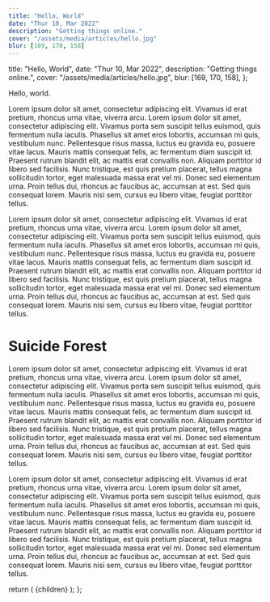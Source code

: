 ```yaml
---
title: "Hello, World"
date: "Thur 10, Mar 2022"
description: "Getting things online."
cover: "/assets/media/articles/hello.jpg"
blur: [169, 170, 158]
---
```



  title: "Hello, World",
  date: "Thur 10, Mar 2022",
  description: "Getting things online.",
  cover: "/assets/media/articles/hello.jpg",
  blur: [169, 170, 158],
};

Hello, world.

Lorem ipsum dolor sit amet, consectetur adipiscing elit. Vivamus id erat pretium, rhoncus urna vitae, viverra arcu. Lorem ipsum dolor sit amet, consectetur adipiscing elit. Vivamus porta sem suscipit tellus euismod, quis fermentum nulla iaculis. Phasellus sit amet eros lobortis, accumsan mi quis, vestibulum nunc. Pellentesque risus massa, luctus eu gravida eu, posuere vitae lacus. Mauris mattis consequat felis, ac fermentum diam suscipit id. Praesent rutrum blandit elit, ac mattis erat convallis non. Aliquam porttitor id libero sed facilisis. Nunc tristique, est quis pretium placerat, tellus magna sollicitudin tortor, eget malesuada massa erat vel mi. Donec sed elementum urna. Proin tellus dui, rhoncus ac faucibus ac, accumsan at est. Sed quis consequat lorem. Mauris nisi sem, cursus eu libero vitae, feugiat porttitor tellus.

Lorem ipsum dolor sit amet, consectetur adipiscing elit. Vivamus id erat pretium, rhoncus urna vitae, viverra arcu. Lorem ipsum dolor sit amet, consectetur adipiscing elit. Vivamus porta sem suscipit tellus euismod, quis fermentum nulla iaculis. Phasellus sit amet eros lobortis, accumsan mi quis, vestibulum nunc. Pellentesque risus massa, luctus eu gravida eu, posuere vitae lacus. Mauris mattis consequat felis, ac fermentum diam suscipit id. Praesent rutrum blandit elit, ac mattis erat convallis non. Aliquam porttitor id libero sed facilisis. Nunc tristique, est quis pretium placerat, tellus magna sollicitudin tortor, eget malesuada massa erat vel mi. Donec sed elementum urna. Proin tellus dui, rhoncus ac faucibus ac, accumsan at est. Sed quis consequat lorem. Mauris nisi sem, cursus eu libero vitae, feugiat porttitor tellus.

# Suicide Forest

Lorem ipsum dolor sit amet, consectetur adipiscing elit. Vivamus id erat pretium, rhoncus urna vitae, viverra arcu. Lorem ipsum dolor sit amet, consectetur adipiscing elit. Vivamus porta sem suscipit tellus euismod, quis fermentum nulla iaculis. Phasellus sit amet eros lobortis, accumsan mi quis, vestibulum nunc. Pellentesque risus massa, luctus eu gravida eu, posuere vitae lacus. Mauris mattis consequat felis, ac fermentum diam suscipit id. Praesent rutrum blandit elit, ac mattis erat convallis non. Aliquam porttitor id libero sed facilisis. Nunc tristique, est quis pretium placerat, tellus magna sollicitudin tortor, eget malesuada massa erat vel mi. Donec sed elementum urna. Proin tellus dui, rhoncus ac faucibus ac, accumsan at est. Sed quis consequat lorem. Mauris nisi sem, cursus eu libero vitae, feugiat porttitor tellus.

Lorem ipsum dolor sit amet, consectetur adipiscing elit. Vivamus id erat pretium, rhoncus urna vitae, viverra arcu. Lorem ipsum dolor sit amet, consectetur adipiscing elit. Vivamus porta sem suscipit tellus euismod, quis fermentum nulla iaculis. Phasellus sit amet eros lobortis, accumsan mi quis, vestibulum nunc. Pellentesque risus massa, luctus eu gravida eu, posuere vitae lacus. Mauris mattis consequat felis, ac fermentum diam suscipit id. Praesent rutrum blandit elit, ac mattis erat convallis non. Aliquam porttitor id libero sed facilisis. Nunc tristique, est quis pretium placerat, tellus magna sollicitudin tortor, eget malesuada massa erat vel mi. Donec sed elementum urna. Proin tellus dui, rhoncus ac faucibus ac, accumsan at est. Sed quis consequat lorem. Mauris nisi sem, cursus eu libero vitae, feugiat porttitor tellus.

  return (
    <Page>
      <ArticleLayout metadata={meta}>{children}</ArticleLayout>
    </Page>
  );
};
